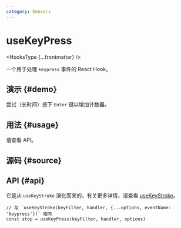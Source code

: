 ```yaml
---
category: Sensors
---
```


# useKeyPress


<HooksType {...frontmatter} />

一个用于处理 `keypress` 事件的 React Hook。

## 演示 \{#demo}

尝试（长时间）按下 `Enter` 键以增加计数器。


<App />

## 用法 \{#usage}

请查看 API。

## 源码 \{#source}


<Source />

## API \{#api}

它是从 `useKeyStroke` 演化而来的，有关更多详情，请查看 [useKeyStroke](/reference/use-key-stroke)。

```tsx
// 与 `useKeyStroke(keyFilter, handler, {...options, eventName: 'keypress'})` 相同
const stop = useKeyPress(keyFilter, handler, options)
```
